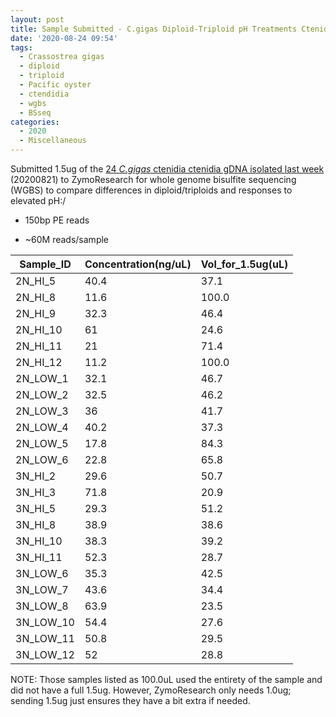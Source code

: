 ```yaml
---
layout: post
title: Sample Submitted - C.gigas Diploid-Triploid pH Treatments Ctenidia to ZymoResearch for WGBS
date: '2020-08-24 09:54'
tags:
  - Crassostrea gigas
  - diploid
  - triploid
  - Pacific oyster
  - ctendidia
  - wgbs
  - BSseq
categories:
  - 2020
  - Miscellaneous
---
```

Submitted 1.5ug of the [24 _C.gigas_ ctenidia ctenidia gDNA isolated last week](https://robertslab.github.io/sams-notebook/posts/2020/2020-08-21-DNA-Isolation-and-Quantification---C.gigas-High-Low-pH-Triploid-and-Diploid-Ctenidia/) (20200821) to ZymoResearch for whole genome bisulfite sequencing (WGBS) to compare differences in diploid/triploids and responses to elevated pH:/

- 150bp PE reads

- ~60M reads/sample


| Sample_ID | Concentration(ng/uL) | Vol_for_1.5ug(uL) |
|-----------|----------------------|-------------------|
| 2N_HI_5   | 40.4                 | 37.1              |
| 2N_HI_8   | 11.6                 | 100.0             |
| 2N_HI_9   | 32.3                 | 46.4              |
| 2N_HI_10  | 61                   | 24.6              |
| 2N_HI_11  | 21                   | 71.4              |
| 2N_HI_12  | 11.2                 | 100.0             |
| 2N_LOW_1  | 32.1                 | 46.7              |
| 2N_LOW_2  | 32.5                 | 46.2              |
| 2N_LOW_3  | 36                   | 41.7              |
| 2N_LOW_4  | 40.2                 | 37.3              |
| 2N_LOW_5  | 17.8                 | 84.3              |
| 2N_LOW_6  | 22.8                 | 65.8              |
| 3N_HI_2   | 29.6                 | 50.7              |
| 3N_HI_3   | 71.8                 | 20.9              |
| 3N_HI_5   | 29.3                 | 51.2              |
| 3N_HI_8   | 38.9                 | 38.6              |
| 3N_HI_10  | 38.3                 | 39.2              |
| 3N_HI_11  | 52.3                 | 28.7              |
| 3N_LOW_6  | 35.3                 | 42.5              |
| 3N_LOW_7  | 43.6                 | 34.4              |
| 3N_LOW_8  | 63.9                 | 23.5              |
| 3N_LOW_10 | 54.4                 | 27.6              |
| 3N_LOW_11 | 50.8                 | 29.5              |
| 3N_LOW_12 | 52                   | 28.8              |

NOTE: Those samples listed as 100.0uL used the entirety of the sample and did not have a full 1.5ug. However, ZymoResearch only needs 1.0ug; sending 1.5ug just ensures they have a bit extra if needed.

